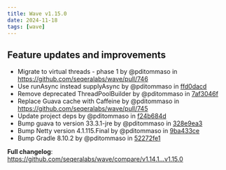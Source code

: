 ```yaml
---
title: Wave v1.15.0
date: 2024-11-18
tags: [wave]
---
```


## Feature updates and improvements

* Migrate to virtual threads - phase 1 by @pditommaso in https://github.com/seqeralabs/wave/pull/746
* Use runAsync instead supplyAsync by @pditommaso in [ffd0dacd](https://github.com/seqeralabs/wave/commit/ffd0dacd14dc365cabb23a35a9cac4a0f06d37ae)
* Remove deprecated ThreadPoolBuilder by @pditommaso in [7af3046f](https://github.com/seqeralabs/wave/commit/7af3046fef4ce5880a8cf9454dab7bc5f4d0344b)
* Replace Guava cache with Caffeine by @pditommaso in https://github.com/seqeralabs/wave/pull/745
* Update project deps by @pditommaso in [f24b684d](https://github.com/seqeralabs/wave/commit/f24b684d6e1f41e86793e8b998144f99eedd9df5)
* Bump guava to version 33.3.1-jre by @pditommaso in [328e9ea3](https://github.com/seqeralabs/wave/commit/328e9ea36238af533c316c1868fb8ab7960bca3d)
* Bump Netty version 4.1.115.Final by @pditommaso in [9ba433ce](https://github.com/seqeralabs/wave/commit/9ba433ce6f9ab68b6c13f6719d9116840217a0fd)
* Bump Gradle 8.10.2 by @pditommaso in [52272fe1](https://github.com/seqeralabs/wave/commit/52272fe1169c3fc2ea87c895e7f61b3954e996c6)

**Full changelog**: https://github.com/seqeralabs/wave/compare/v1.14.1...v1.15.0
